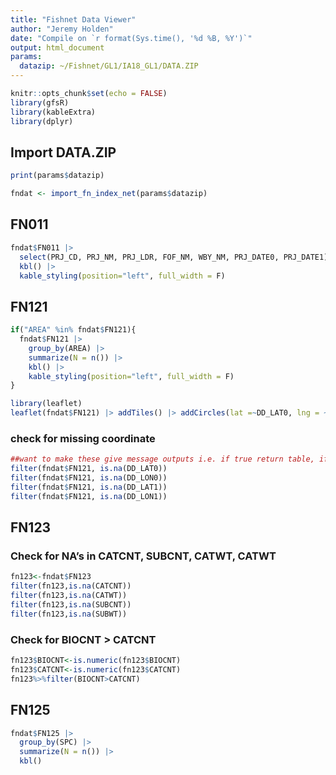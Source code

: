 ```yaml
---
title: "Fishnet Data Viewer"
author: "Jeremy Holden"
date: "Compile on `r format(Sys.time(), '%d %B, %Y')`"
output: html_document
params:
  datazip: ~/Fishnet/GL1/IA18_GL1/DATA.ZIP
---
```

<!-- this document is intended to be run using "knit with parameters" -->
<!-- the user can then provide a file path to a DATA.ZIP file to generate a report -->
<!-- alternatively the datazip paramater can be edited above -->
<!-- this text above this line wil not be rendered in the final document -->

```r
knitr::opts_chunk$set(echo = FALSE)
library(gfsR)
library(kableExtra)
library(dplyr)
```

## Import DATA.ZIP
```r
print(params$datazip)
```

```r
fndat <- import_fn_index_net(params$datazip)
```


## FN011
```r
fndat$FN011 |> 
  select(PRJ_CD, PRJ_NM, PRJ_LDR, FOF_NM, WBY_NM, PRJ_DATE0, PRJ_DATE1) |> 
  kbl() |> 
  kable_styling(position="left", full_width = F)
```

## FN121
```r
if("AREA" %in% fndat$FN121){
  fndat$FN121 |> 
    group_by(AREA) |> 
    summarize(N = n()) |> 
    kbl() |> 
    kable_styling(position="left", full_width = F)
}

```

```r
library(leaflet)
leaflet(fndat$FN121) |> addTiles() |> addCircles(lat =~DD_LAT0, lng = ~DD_LON0)
```

### check for missing coordinate
```r
##want to make these give message outputs i.e. if true return table, if false return "none"
filter(fndat$FN121, is.na(DD_LAT0))
filter(fndat$FN121, is.na(DD_LON0))
filter(fndat$FN121, is.na(DD_LAT1))
filter(fndat$FN121, is.na(DD_LON1))
```

## FN123
### Check for NA's in CATCNT, SUBCNT, CATWT, CATWT
```r
fn123<-fndat$FN123
filter(fn123,is.na(CATCNT))
filter(fn123,is.na(CATWT))
filter(fn123,is.na(SUBCNT))
filter(fn123,is.na(SUBWT))


```
### Check for BIOCNT > CATCNT
```r
fn123$BIOCNT<-is.numeric(fn123$BIOCNT)
fn123$CATCNT<-is.numeric(fn123$CATCNT)
fn123%>%filter(BIOCNT>CATCNT)
```


## FN125
```r
fndat$FN125 |> 
  group_by(SPC) |> 
  summarize(N = n()) |> 
  kbl()
```


